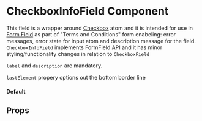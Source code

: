

<Meta title="Core|Molecules/CheckboxInfoField" />

# CheckboxInfoField Component

This field is a wrapper around [Checkbox](/docs/core-atoms-checkbox--default-story) atom and it is intended for use in [Form Field](/docs/core-molecules-formfield--default-story)
as part of "Terms and Conditions" form enabeling: error messages, error state for input atom and description message for the field.
`CheckboxInfoField` implements FormField API and it has minor styling/functionality changes in relation to `CheckboxField`

`label` and `description` are mandatory.

`lastElement` propery options out the bottom border line

#### Default

<Preview>
  <Story name="default" decorators={[withKnobs]}>
    <CheckboxInfoField
      label="Sign up to hear about the latest offers from Faxi and selected third parties"
      error={text('Error message', 'This field is required')}
      description={text('Description message', 'Faxi would like to contact you via in-app messages, push messages and email to promote other Faxi services and the services of selected third parties which we believe may be of interest to you. Please see our Privacy Policy for more details.')}
      labelPosition={'left'}
      lastElement={boolean('Last element (hide border)', false)}
      touched={boolean('Touched', false)}
      dirty={boolean('Dirty', false)}
    />
  </Story>
</Preview>

## Props

<Props of={CheckboxInfoField} />
